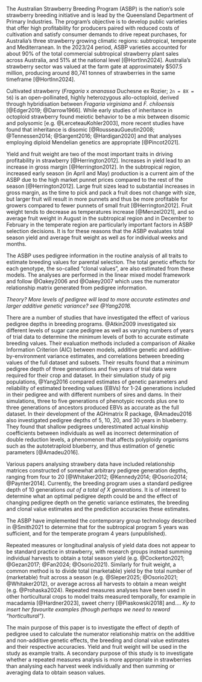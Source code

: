 <!-- Introduction, no subheadings -->

The Australian Strawberry Breeding Program (ASBP) is the nation’s sole strawberry breeding initiative and is lead by the Queensland Department of Primary Industries. The program's objective is to develop public varieties that offer high profitability for producers paired with reduced costs of cultivation and satisfy consumer demands to drive repeat purchases, for Australia's three strawberry growing climatic regions: subtropical, temperate and Mediterranean. In the 2023/24 period, ASBP varieties accounted for about 90% of the total commercial subtropical strawberry plant sales across Australia, and 51% at the national level [@HortInn2024]. Australia's strawberry sector was valued at the farm gate at approximately $507.5 million, producing around 80,741 tonnes of strawberries in the same timeframe [@HortInn2024].

Cultivated strawberry (*Fragaria* x *ananassa* Duchesne ex Rozier; `2n = 8X = 56`) is an open-pollinated, highly heterozygous allo-octoploid, derived through hybridisation between *Fragaria virginiana* and *F. chiloensis* [@Edger2019; @Darrow1966]. While early studies of inheritance in octoploid strawberry found meiotic behavior to be a mix between disomic and polysomic [e.g. @LerceteauKohler2003], more recent studies have found that inheritance is disomic [@RousseauGueutin2008; @Tennessen2014; @Sargent2016; @Hardigan2020] and that analyses employing diploid Mendelian genetics are appropriate [@Pincot2021].

Yield and fruit weight are two of the most important traits in driving profitability in strawberry [@Herrington2012]. Increases in yield lead to an increase in gross margin [@Herrington2012]. In the subtropical region, increased early season (in April and May) production is a current aim of the ASBP due to the high market punnet prices compared to the rest of the season [@Herrington2012]. Large fruit sizes lead to substantial increases in gross margin, as the time to pick and pack a fruit does not change with size, but larger fruit will result in more punnets and thus be more profitable for growers compared to fewer punnets of small fruit [@Herrington2012]. Fruit weight tends to decrease as temperatures increase [@Menzel2021], and so average fruit weight in August in the subtropical region and in December to February in the temperate region are particularly important factors in ASBP selection decisions. It is for these reasons that the ASBP evaluates total season yield and average fruit weight as well as for individual weeks and months.

The ASBP uses pedigree information in the routine analysis of all traits to estimate breeding values for parental selection. The total genetic effects for each genotype, the so-called “clonal values”, are also estimated from these models. The analyses are performed in the linear mixed model framework and follow @Oakey2006 and @Oakey2007 which uses the numerator relationship matrix generated from pedigree information. 

*Theory? More levels of pedigree will lead to more accurate estimates and larger additive genetic variance? see @Yang2016.*

There are a number of studies that have investigated the effect of various pedigree depths in breeding programs. @Atkin2009 investigated six different levels of sugar cane pedigree as well as varying numbers of years of trial data to determine the minimum levels of both to accurate estimate breeding values. Their evaluation methods included a comparison of Akaike Information Criterion (AIC) between models, additive genetic and additive-by-environment variance estimates, and correlations between breeding values of the full dataset and subsets. Their results found that a minimum pedigree depth of three generations and five years of trial data were required for their crop and dataset. In their simulation study of pig populations, @Yang2016 compared estimates of genetic parameters and reliability of estimated breeding values (EBVs) for 1-24 generations included in their pedigree and with different numbers of sires and dams. In their simulations, three to five generations of phenotypic records plus one to three generations of ancestors produced EBVs as accurate as the full dataset. In their development of the AGHmatrix R package, @Amadeu2016 also investigated pedigree depths of 5, 10, 20, and 30 years in blueberry. They found that shallow pedigrees underestimated actual kinship coefficients between individuals as well as incorrect determination of double reduction levels, a phenomenon that affects polyploidy organisms such as the autotetraploid blueberry, and thus estimation of genetic parameters [@Amadeu2016].

Various papers analysing strawbery data have included relationship matrices constructed of somewhat arbitrary pedigree generation depths, ranging from four to 20 [@Whitaker2012; @Kennedy2014; @Osorio2014; @Paynter2014]. Currently, the breeding program uses a standard pedigree depth of 10 generations *out of a total of X generations*. It is of interest to determine what an optimal pedigree depth could be and the effect of changing pedigree depth on the genetic variance estimates, the breeding and clonal value estimates and the prediction accuracies these estimates.

The ASBP have implemented the contemporary group technology described in @Smith2021 to determine that for the subtropical program 5 years was sufficient, and for the temperate program 4 years (unpublished).

Repeated measures or longitudinal analysis of yield data does not appear to be standard practice in strawberry, with research groups instead summing individual harvests to obtain a total season yield (e.g. @Cockerton2021; @Gezan2017; @Fan2024; @Osorio2021). Similarly for fruit weight, a common method is to divide total (marketable) yield by the total number of (marketable) fruit across a season (e.g. @Sleper2025; @Osorio2021; @Whitaker2012), or average across all harvests to obtain a mean weight (e.g. @Prohaska2024). Repeated measures analyses have been used in other horticultural crops to model traits measured temporally, for example in macadamia [@Hardner2023], sweet cherry [@Piaskowski2018] and.... *Ky to insert her favourite examples (though perhaps we need to reword "horticultural")*. 

The main purpose of this paper is to investigate the effect of depth of pedigree used to calculate the numerator relationship matrix on the additive and non-additive genetic effects, the breeding and clonal value estimates and their respective accuracies. Yield and fruit weight will be used in the study as example traits. A secondary purpose of this study is to investigate whether a repeated measures analysis is more appropriate in strawberries than analysing each harvest week individually and then summing or averaging data to obtain season values. 